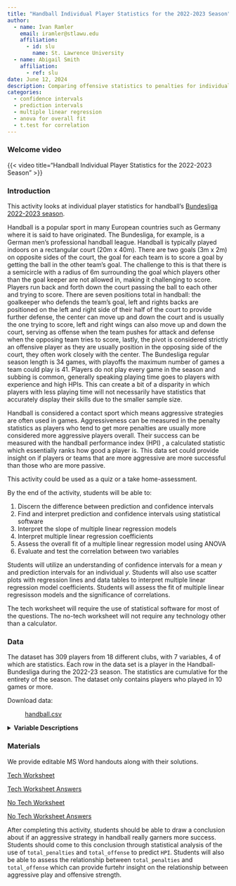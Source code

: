 ```yaml
---
title: "Handball Individual Player Statistics for the 2022-2023 Season"
author:
  - name: Ivan Ramler
    email: iramler@stlawu.edu
    affiliation:
      - id: slu
        name: St. Lawrence University
  - name: Abigail Smith
    affiliation:
      - ref: slu
date: June 12, 2024
description: Comparing offensive statistics to penalties for individual players in the Handball-Bundesliga for the 2022-23 season.
categories:
  - confidence intervals
  - prediction intervals
  - multiple linear regression
  - anova for overall fit
  - t.test for correlation
---
```


### Welcome video

{{< video  title="Handball Individual Player Statistics for the 2022-2023 Season" >}}

### Introduction

This activity looks at individual player statistics for handball's [Bundesliga 2022-2023 season](https://www.kaggle.com/datasets/nemanjagojkovic/handball-bundesliga-stats-202223){target="_blank"}. 

Handball is a popular sport in many European countries such as Germany
where it is said to have originated. The Bundesliga, for example, is a
German men's professional handball league. Handball is typically played
indoors on a rectangular court (20m x 40m). There are two goals (3m x
2m) on opposite sides of the court, the goal for each team is to score a
goal by getting the ball in the other team's goal. The challenge to this
is that there is a semicircle with a radius of 6m surrounding the goal
which players other than the goal keeper are not allowed in, making it
challenging to score. Players run back and forth down the court passing
the ball to each other and trying to score. There are seven positions
total in handball: the goalkeeper who defends the team's goal, left and
rights backs are positioned on the left and right side of their half of
the court to provide further defense, the center can move up and down
the court and is usually the one trying to score, left and right wings
can also move up and down the court, serving as offense when the team
pushes for attack and defense when the opposing team tries to score,
lastly, the pivot is considered strictly an offensive player as they are
usually position in the opposing side of the court, they often work
closely with the center. The Bundesliga regular season length is 34
games, with playoffs the maximum number of games a team could play is
41. Players do not play every game in the season and subbing is common,
generally speaking playing time goes to players with experience and high
HPIs. This can create a bit of a disparity in which players with less
playing time will not necessarily have statistics that accurately
display their skills due to the smaller sample size.

Handball is considered a contact sport which means aggressive strategies
are often used in games. Aggressiveness can be measured in the penalty
statistics as players who tend to get more penalties are usually more
considered more aggressive players overall. Their success can be
measured with the handball performance index (HPI) , a calculated
statistic which essentially ranks how good a player is. This data set could provide insight on if
players or teams that are more aggressive are more successful than those
who are more passive. 

::: {.callout-note collapse="true" title="Activity Length" appearance="minimal"}
This activity could be used as a quiz or a take home-assessment. 
:::



::: {.callout-note collapse="true" title="Learning Objectives" appearance="minimal"}
By the end of the activity, students will be able to:

1.  Discern the difference between prediction and confidence intervals
2.  Find and interpret prediction and confidence intervals using statistical software
3.  Interpret the slope of multiple linear regression models
4.  Interpret multiple linear regression coefficients
5.  Assess the overall fit of a multiple linear regression model using ANOVA
6.  Evaluate and test the correlation between two variables
:::

::: {.callout-note collapse="true" title="Methods" appearance="minimal"}
Students will utilize an understanding of confidence intervals for a mean *y* and prediction intervals for an individual *y*. Students will also use scatter plots with regression lines and data tables to interpret multiple linear regression model coefficients. Students will assess the fit of multiple linear regresisson models and the significance of correlations. 
:::

::: {.callout-note collapse="true" title="Technology Requirements" appearance="minimal"}
The tech worksheet will require the use of statistical software for most of the questions. The no-tech worksheet will not require any technology other than a calculator. 
:::

### Data

The dataset has 309 players from 18 different clubs, with 7 variables, 4 of which are statistics. Each row in the data set is a player in the Handball-Bundesliga during the 2022-23 season. The statistics are cumulative for the entirety of the season. The dataset only contains players who played in 10 games or more.

Download data: 

: [handball.csv](handball.csv){target="_blank"}

<details>
<summary><b>Variable Descriptions</b></summary>

| Variable          | Description                                                                                                                                                                                                                   |
|--------------------|----------------------------------------------------|
| `NAME` | The name of the player. |
| `CLUB`            | The club the player is on. There are 18 in the Bundesliga.                                                                                                                                                                    |
| `POSITION`        | The position of the player. There are 7 positions in handball: goalkeeper, fullbacks (left and right), center backcourt, wingers (left and right), and pivot.                                                                 |
| `P`               | The number of games the player was in that season.                                                                                                                                                                            |
| `total_offense`   | The total offensive plays made by the player in the season. Calculated by adding the 6 offensive focused statistics from the original dataset.                                                                                |
| `total_penalties` | The total penalties the player had in the season. Calculated by adding the 5 penalty related statistics from the original dataset.|                                                             
| `HPI`             | Handball performance index, complex formulaic calculation equivalent to how well the player performed in the season. Players with HPIs in the 70s are considered good, while players in the 60s are considered not as strong. |



**Data Source**

[Kaggle Original
Dataset](https://www.kaggle.com/datasets/nemanjagojkovic/handball-bundesliga-stats-202223){target="_blank"}

**More information on the rules**

[Olympic Handball
Rules](https://olympics.com/en/news/handball-game-rules-regulations-how-to-play){target="_blank"}

[Handball
Positions](https://www.theukrules.co.uk/rules/sport/handball/player-positions/#google_vignette){target="_blank"}

[Handball Performance Index (HPI)](https://www.liquimoly-hbl.de/en/s/handball-performance-index/2021-22/handball-performance-index--data-based--transparent--fair/){target="_blank"}

</details>

### Materials

We provide editable MS Word handouts along with their solutions.

[Tech Worksheet](handball_worksheet_tech.docx)

[Tech Worksheet Answers](handball_worksheet_tech_answers.docx)

[No Tech Worksheet](handball_worksheet_no_tech.docx)

[No Tech Worksheet Answers](handball_worksheet_answers_no_tech.docx)

::: {.callout-note collapse="true" title="Conclusion" appearance="minimal"}
After completing this activity, students should be able to draw a conclusion about if an aggressive strategy in handball really garners more success. Students should come to this conclusion through statistical analysis of the use of `total_penalties` and `total_offense` to predict `HPI`. Students will also be able to assess the relationship between `total_penalties` and `total_offense` which can provide furtehr insight on the relationship between aggressive play and offensive strength. 
:::
